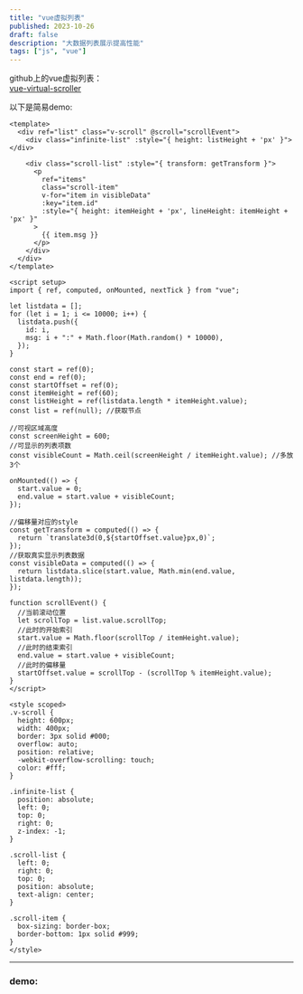 ```yaml
---
title: "vue虚拟列表"
published: 2023-10-26
draft: false
description: "大数据列表展示提高性能"
tags: ["js", "vue"]
---
```



github上的vue虚拟列表：  
[vue-virtual-scroller](https://github.com/Akryum/vue-virtual-scroller)

以下是简易demo:  
```vue
<template>
  <div ref="list" class="v-scroll" @scroll="scrollEvent">
    <div class="infinite-list" :style="{ height: listHeight + 'px' }"></div>

    <div class="scroll-list" :style="{ transform: getTransform }">
      <p
        ref="items"
        class="scroll-item"
        v-for="item in visibleData"
        :key="item.id"
        :style="{ height: itemHeight + 'px', lineHeight: itemHeight + 'px' }"
      >
        {{ item.msg }}
      </p>
    </div>
  </div>
</template>

<script setup>
import { ref, computed, onMounted, nextTick } from "vue";

let listdata = [];
for (let i = 1; i <= 10000; i++) {
  listdata.push({
    id: i,
    msg: i + ":" + Math.floor(Math.random() * 10000),
  });
}

const start = ref(0);
const end = ref(0);
const startOffset = ref(0);
const itemHeight = ref(60);
const listHeight = ref(listdata.length * itemHeight.value);
const list = ref(null); //获取节点

//可视区域高度
const screenHeight = 600;
//可显示的列表项数
const visibleCount = Math.ceil(screenHeight / itemHeight.value); //多放3个

onMounted(() => {
  start.value = 0;
  end.value = start.value + visibleCount;
});

//偏移量对应的style
const getTransform = computed(() => {
  return `translate3d(0,${startOffset.value}px,0)`;
});
//获取真实显示列表数据
const visibleData = computed(() => {
  return listdata.slice(start.value, Math.min(end.value, listdata.length));
});

function scrollEvent() {
  //当前滚动位置
  let scrollTop = list.value.scrollTop;
  //此时的开始索引
  start.value = Math.floor(scrollTop / itemHeight.value);
  //此时的结束索引
  end.value = start.value + visibleCount;
  //此时的偏移量
  startOffset.value = scrollTop - (scrollTop % itemHeight.value);
}
</script>

<style scoped>
.v-scroll {
  height: 600px;
  width: 400px;
  border: 3px solid #000;
  overflow: auto;
  position: relative;
  -webkit-overflow-scrolling: touch;
  color: #fff;
}

.infinite-list {
  position: absolute;
  left: 0;
  top: 0;
  right: 0;
  z-index: -1;
}

.scroll-list {
  left: 0;
  right: 0;
  top: 0;
  position: absolute;
  text-align: center;
}

.scroll-item {
  box-sizing: border-box;
  border-bottom: 1px solid #999;
}
</style>
```

---

### demo:

<List client:load/>